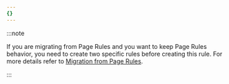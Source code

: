 ```yaml
---
{}
---
```


:::note

If you are migrating from Page Rules and you want to keep Page Rules behavior, you need to create two specific rules before creating this rule. For more details refer to [Migration from Page Rules](/cache/how-to/cache-rules/page-rules-migration/).

:::
